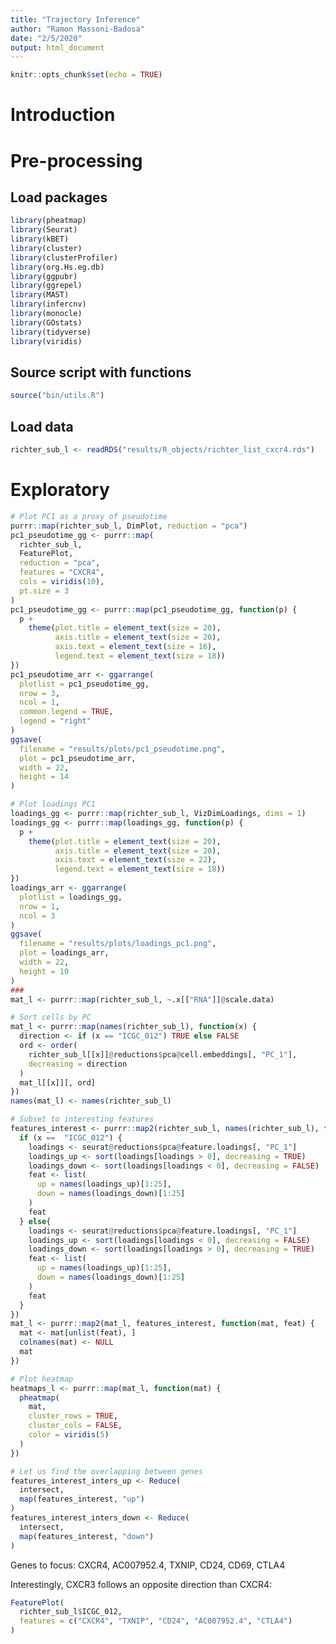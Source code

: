 ```yaml
---
title: "Trajectory Inference"
author: "Ramon Massoni-Badosa"
date: "2/5/2020"
output: html_document
---
```


```r
knitr::opts_chunk$set(echo = TRUE)
```

# Introduction

# Pre-processing

## Load packages

```r
library(pheatmap)
library(Seurat)
library(kBET)
library(cluster)
library(clusterProfiler)
library(org.Hs.eg.db)
library(ggpubr)
library(ggrepel)
library(MAST)
library(infercnv)
library(monocle)
library(GOstats)
library(tidyverse)
library(viridis)
```

## Source script with functions

```r
source("bin/utils.R")
```

## Load data

```r
richter_sub_l <- readRDS("results/R_objects/richter_list_cxcr4.rds")
```

# Exploratory

```r
# Plot PC1 as a proxy of pseudotime
purrr::map(richter_sub_l, DimPlot, reduction = "pca")
pc1_pseudotime_gg <- purrr::map(
  richter_sub_l,
  FeaturePlot,
  reduction = "pca",
  features = "CXCR4",
  cols = viridis(10),
  pt.size = 3
)
pc1_pseudotime_gg <- purrr::map(pc1_pseudotime_gg, function(p) {
  p +
    theme(plot.title = element_text(size = 20),
          axis.title = element_text(size = 20),
          axis.text = element_text(size = 16),
          legend.text = element_text(size = 18))
})
pc1_pseudotime_arr <- ggarrange(
  plotlist = pc1_pseudotime_gg,
  nrow = 3,
  ncol = 1,
  common.legend = TRUE,
  legend = "right"
)
ggsave(
  filename = "results/plots/pc1_pseudotime.png",
  plot = pc1_pseudotime_arr,
  width = 22,
  height = 14
)

# Plot loadings PC1
loadings_gg <- purrr::map(richter_sub_l, VizDimLoadings, dims = 1)
loadings_gg <- purrr::map(loadings_gg, function(p) {
  p +
    theme(plot.title = element_text(size = 20),
          axis.title = element_text(size = 20),
          axis.text = element_text(size = 22),
          legend.text = element_text(size = 18))
})
loadings_arr <- ggarrange(
  plotlist = loadings_gg,
  nrow = 1,
  ncol = 3
)
ggsave(
  filename = "results/plots/loadings_pc1.png",
  plot = loadings_arr,
  width = 22,
  height = 10
)
###
mat_l <- purrr::map(richter_sub_l, ~.x[["RNA"]]@scale.data)

# Sort cells by PC
mat_l <- purrr::map(names(richter_sub_l), function(x) {
  direction <- if (x == "ICGC_012") TRUE else FALSE
  ord <- order(
    richter_sub_l[[x]]@reductions$pca@cell.embeddings[, "PC_1"], 
    decreasing = direction
  )
  mat_l[[x]][, ord]
})
names(mat_l) <- names(richter_sub_l)

# Subset to interesting features
features_interest <- purrr::map2(richter_sub_l, names(richter_sub_l), function(seurat, x) {
  if (x ==  "ICGC_012") {
    loadings <- seurat@reductions$pca@feature.loadings[, "PC_1"]
    loadings_up <- sort(loadings[loadings > 0], decreasing = TRUE)
    loadings_down <- sort(loadings[loadings < 0], decreasing = FALSE)
    feat <- list(
      up = names(loadings_up)[1:25],
      down = names(loadings_down)[1:25]
    )
    feat
  } else{
    loadings <- seurat@reductions$pca@feature.loadings[, "PC_1"]
    loadings_up <- sort(loadings[loadings < 0], decreasing = FALSE)
    loadings_down <- sort(loadings[loadings > 0], decreasing = TRUE)
    feat <- list(
      up = names(loadings_up)[1:25],
      down = names(loadings_down)[1:25]
    )
    feat
  }
})
mat_l <- purrr::map2(mat_l, features_interest, function(mat, feat) {
  mat <- mat[unlist(feat), ]
  colnames(mat) <- NULL
  mat
})

# Plot heatmap
heatmaps_l <- purrr::map(mat_l, function(mat) {
  pheatmap(
    mat, 
    cluster_rows = TRUE,
    cluster_cols = FALSE,
    color = viridis(5)
  )
})

# Let us find the overlapping between genes
features_interest_inters_up <- Reduce(
  intersect,
  map(features_interest, "up")
)
features_interest_inters_down <- Reduce(
  intersect,
  map(features_interest, "down")
)
```

Genes to focus: CXCR4, AC007952.4, TXNIP, CD24, CD69, CTLA4

Interestingly, CXCR3 follows an opposite direction than CXCR4:

```r
FeaturePlot(
  richter_sub_l$ICGC_012,
  features = c("CXCR4", "TXNIP", "CD24", "AC007952.4", "CTLA4")
)
```

